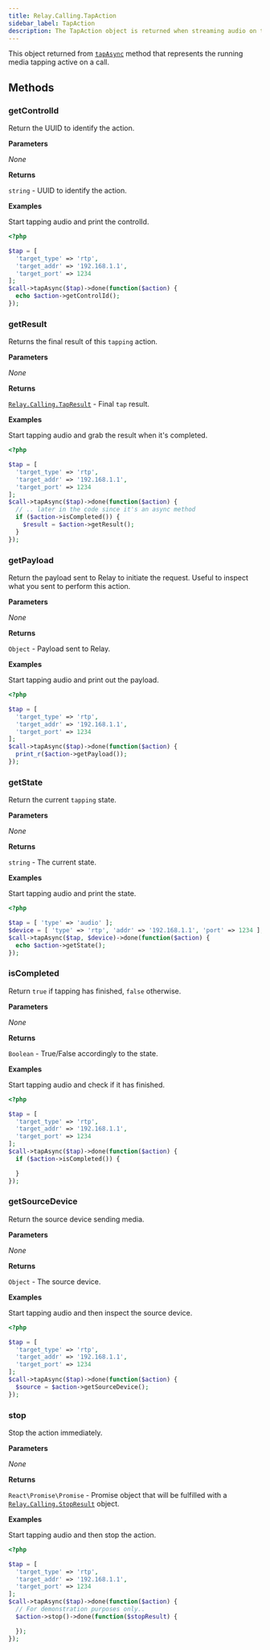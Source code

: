 ```yaml
---
title: Relay.Calling.TapAction
sidebar_label: TapAction
description: The TapAction object is returned when streaming audio on the call to a endpoint.
---
```


[relay-calling-stopresult]: ../results/stop-result
[relay-calling-tapresult]: ../results/tap-result
[call]: ../call#tapasync

This object returned from [`tapAsync`][call] method that represents the running media tapping active on a call.

## Methods

### getControlId

Return the UUID to identify the action.

**Parameters**

_None_

**Returns**

`string` - UUID to identify the action.

**Examples**

Start tapping audio and print the controlId.

```php
<?php

$tap = [
  'target_type' => 'rtp',
  'target_addr' => '192.168.1.1',
  'target_port' => 1234
];
$call->tapAsync($tap)->done(function($action) {
  echo $action->getControlId();
});
```

### getResult

Returns the final result of this `tapping` action.

**Parameters**

_None_

**Returns**

[`Relay.Calling.TapResult`][relay-calling-tapresult] - Final `tap` result.

**Examples**

Start tapping audio and grab the result when it's completed.

```php
<?php

$tap = [
  'target_type' => 'rtp',
  'target_addr' => '192.168.1.1',
  'target_port' => 1234
];
$call->tapAsync($tap)->done(function($action) {
  // .. later in the code since it's an async method
  if ($action->isCompleted()) {
    $result = $action->getResult();
  }
});
```

### getPayload

Return the payload sent to Relay to initiate the request. Useful to inspect what you sent to perform this action.

**Parameters**

_None_

**Returns**

`Object` - Payload sent to Relay.

**Examples**

Start tapping audio and print out the payload.

```php
<?php

$tap = [
  'target_type' => 'rtp',
  'target_addr' => '192.168.1.1',
  'target_port' => 1234
];
$call->tapAsync($tap)->done(function($action) {
  print_r($action->getPayload());
});
```

### getState

Return the current `tapping` state.

**Parameters**

_None_

**Returns**

`string` - The current state.

**Examples**

Start tapping audio and print the state.

```php
<?php

$tap = [ 'type' => 'audio' ];
$device = [ 'type' => 'rtp', 'addr' => '192.168.1.1', 'port' => 1234 ];
$call->tapAsync($tap, $device)->done(function($action) {
  echo $action->getState();
});
```

### isCompleted

Return `true` if tapping has finished, `false` otherwise.

**Parameters**

_None_

**Returns**

`Boolean` - True/False accordingly to the state.

**Examples**

Start tapping audio and check if it has finished.

```php
<?php

$tap = [
  'target_type' => 'rtp',
  'target_addr' => '192.168.1.1',
  'target_port' => 1234
];
$call->tapAsync($tap)->done(function($action) {
  if ($action->isCompleted()) {

  }
});
```

### getSourceDevice

Return the source device sending media.

**Parameters**

_None_

**Returns**

`Object` - The source device.

**Examples**

Start tapping audio and then inspect the source device.

```php
<?php

$tap = [
  'target_type' => 'rtp',
  'target_addr' => '192.168.1.1',
  'target_port' => 1234
];
$call->tapAsync($tap)->done(function($action) {
  $source = $action->getSourceDevice();
});
```

### stop

Stop the action immediately.

**Parameters**

_None_

**Returns**

`React\Promise\Promise` - Promise object that will be fulfilled with a [`Relay.Calling.StopResult`][relay-calling-stopresult] object.

**Examples**

Start tapping audio and then stop the action.

```php
<?php

$tap = [
  'target_type' => 'rtp',
  'target_addr' => '192.168.1.1',
  'target_port' => 1234
];
$call->tapAsync($tap)->done(function($action) {
  // For demonstration purposes only..
  $action->stop()->done(function($stopResult) {

  });
});
```